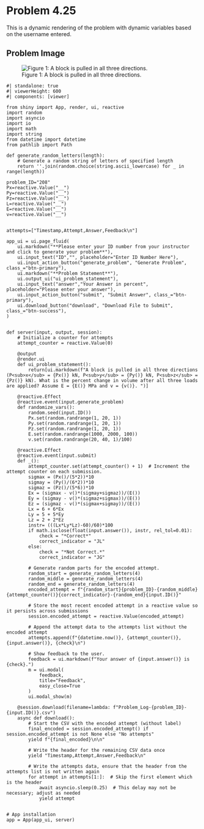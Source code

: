 # Problem 4.25 {.unnumbered}

This is a dynamic rendering of the problem with dynamic variables based on the username entered. 


## Problem Image

![Figure 1: A block is pulled in all three directions.](images/208.png){fig-alt="Picture of a block being pulled in all three directions. The loads are evenly distributed on each face. The length 6 cm in the x direction, 5 cm in the y direction, and 2 cm in the z direction."}

```shinylive-python
#| standalone: true
#| viewerHeight: 600
#| components: [viewer]

from shiny import App, render, ui, reactive
import random
import asyncio
import io
import math
import string
from datetime import datetime
from pathlib import Path

def generate_random_letters(length):
    # Generate a random string of letters of specified length
    return ''.join(random.choice(string.ascii_lowercase) for _ in range(length)) 

problem_ID="208"
Px=reactive.Value("__")
Py=reactive.Value("__")
Pz=reactive.Value("__")
L=reactive.Value("__")
E=reactive.Value("__")
v=reactive.Value("__")


attempts=["Timestamp,Attempt,Answer,Feedback\n"]

app_ui = ui.page_fluid(
    ui.markdown("**Please enter your ID number from your instructor and click to generate your problem**"),
    ui.input_text("ID","", placeholder="Enter ID Number Here"),
    ui.input_action_button("generate_problem", "Generate Problem", class_="btn-primary"),
    ui.markdown("**Problem Statement**"),
    ui.output_ui("ui_problem_statement"),
    ui.input_text("answer","Your Answer in percent", placeholder="Please enter your answer"),
    ui.input_action_button("submit", "Submit Answer", class_="btn-primary"),
    ui.download_button("download", "Download File to Submit", class_="btn-success"),
)


def server(input, output, session):
    # Initialize a counter for attempts
    attempt_counter = reactive.Value(0)

    @output
    @render.ui
    def ui_problem_statement():
        return[ui.markdown(f"A block is pulled in all three directions (P<sub>x</sub> = {Px()} kN, P<sub>y</sub> = {Py()} kN, P<sub>z</sub> = {Pz()} kN). What is the percent change in volume after all three loads are applied? Assume E = {E()} MPa and v = {v()}. ")]
    
    @reactive.Effect
    @reactive.event(input.generate_problem)
    def randomize_vars():
        random.seed(input.ID())
        Px.set(random.randrange(1, 20, 1))
        Py.set(random.randrange(1, 20, 1))
        Pz.set(random.randrange(1, 20, 1))
        E.set(random.randrange(1000, 2000, 100))
        v.set(random.randrange(20, 40, 1)/100)
        
    @reactive.Effect
    @reactive.event(input.submit)
    def _():
        attempt_counter.set(attempt_counter() + 1)  # Increment the attempt counter on each submission.
        sigmax = (Px()/(5*2))*10
        sigmay = (Py()/(6*2))*10
        sigmaz = (Pz()/(5*6))*10
        Ex = (sigmax - v()*(sigmay+sigmaz))/(E())
        Ey = (sigmay - v()*(sigmaz+sigmax))/(E())
        Ez = (sigmaz - v()*(sigmax+sigmay))/(E())
        Lx = 6 + 6*Ex
        Ly = 5 + 5*Ey
        Lz = 2 + 2*Ez
        instr= (((Lx*Ly*Lz)-60)/60)*100
        if math.isclose(float(input.answer()), instr, rel_tol=0.01):
            check = "*Correct*"
            correct_indicator = "JL"
        else:
            check = "*Not Correct.*"
            correct_indicator = "JG"

        # Generate random parts for the encoded attempt.
        random_start = generate_random_letters(4)
        random_middle = generate_random_letters(4)
        random_end = generate_random_letters(4)
        encoded_attempt = f"{random_start}{problem_ID}-{random_middle}{attempt_counter()}{correct_indicator}-{random_end}{input.ID()}"

        # Store the most recent encoded attempt in a reactive value so it persists across submissions
        session.encoded_attempt = reactive.Value(encoded_attempt)

        # Append the attempt data to the attempts list without the encoded attempt
        attempts.append(f"{datetime.now()}, {attempt_counter()}, {input.answer()}, {check}\n")

        # Show feedback to the user.
        feedback = ui.markdown(f"Your answer of {input.answer()} is {check}.")
        m = ui.modal(
            feedback,
            title="Feedback",
            easy_close=True
        )
        ui.modal_show(m)

    @session.download(filename=lambda: f"Problem_Log-{problem_ID}-{input.ID()}.csv")
    async def download():
        # Start the CSV with the encoded attempt (without label)
        final_encoded = session.encoded_attempt() if session.encoded_attempt is not None else "No attempts"
        yield f"{final_encoded}\n\n"
        
        # Write the header for the remaining CSV data once
        yield "Timestamp,Attempt,Answer,Feedback\n"
        
        # Write the attempts data, ensure that the header from the attempts list is not written again
        for attempt in attempts[1:]:  # Skip the first element which is the header
            await asyncio.sleep(0.25)  # This delay may not be necessary; adjust as needed
            yield attempt


# App installation
app = App(app_ui, server)

```
